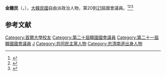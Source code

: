 {{Infobox politician
| name = 金鍾民<br>{{lang|ko|김종민}}
| image = 
| caption = 
| birth_date = {{Birth date and age|1964|5|12}}
| birth_place = {{KOR}}[[忠清南道|忠清南道]][[論山市|論山市]]
| residence = {{KOR}}[[忠清南道|忠清南道]][[論山市|論山市]]
| nationality = {{ROK}}
| party = {{MPK}}
| other_names = 
| alma_mater = [[首爾大學|首爾大學]]
| office = {{flagicon|South Korea}} 第20-21屆[[韓國國會|韓國國會]]議員
| term_start = 2016年5月30日
| term_end = 
| constituency = [[忠清南道|忠清南道]][[論山市|論山市]]、[[雞龍市|雞龍市]]、[[錦山郡|錦山郡]]
| predecessor = 選區重劃
| successor = 
}}

'''金鍾民'''（{{kor|김종민|金鍾民|Kim Jong-min}}，{{bd|1964年|5月12日}}），[[大韓民國|大韓民國]]自由派政治人物，第20到[[第21屆大韓民國國會議員名單|21]]屆國會議員。<ref>{{cite news|author1=|title=驻韩国大使邢海明出席2020高质量增长全球论坛|url=https://www.fmprc.gov.cn/web/zwbd_673032/wshd_673034/t1813403.shtml|accessdate=2020-10-09|agency=中華人民共和國外交部|date=2020-09-09|language=zh}}</ref><ref>{{cite news|author1=|title=【コラム】文在寅は絶対善、そばに行くだけで義人になる|url=http://www.chosunonline.com/site/data/html_dir/2020/09/29/2020092980184.html|accessdate=2020-10-09|agency=朝鮮日報|date=2020-10-04|language=ja}}</ref><ref>{{cite news|author1=|title=李洛渊当选共同民主党代表|url=https://world.kbs.co.kr/service/news_view.htm?lang=c&Seq_Code=68925|accessdate=2020-10-09|agency=KBS|date=2020-08-31|language=zh}}</ref>

== 参考文献 ==
<references />

{{DEFAULTSORT:Kim Jong-min}}
[[Category:首爾大學校友|Category:首爾大學校友]]
[[Category:第二十屆韓國國會議員|Category:第二十屆韓國國會議員]]
[[Category:第二十一屆韓國國會議員|Category:第二十一屆韓國國會議員]]
[[Category:金姓|J]]
[[Category:共同民主黨人物|Category:共同民主黨人物]]
[[Category:忠清南道出身人物|Category:忠清南道出身人物]]